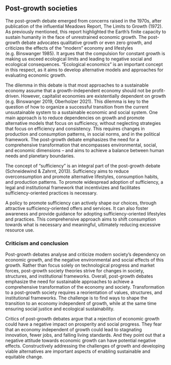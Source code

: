 ## Post-growth societies
The post-growth debate emerged from concerns raised in the 1970s, after publication of the influential Meadows Report, The Limits to Growth (1972). As previously mentioned, this report highlighted the Earth’s finite capacity to sustain humanity in the face of unrestrained economic growth. The post-growth debate advocates qualitative growth or even zero growth, and criticizes the effects of the “modern” economy and lifestyles (e.g. Binswanger 1985). It argues that the compulsion for constant growth is making us exceed ecological limits and leading to negative social and ecological consequences. “Ecological economics” is an important concept in this respect, as it aims to develop alternative models and approaches for evaluating economic growth.

The dilemma in this debate is that most approaches to a sustainable economy assume that a growth-independent economy should not be profit-driven. However, capitalist economies are existentially dependent on growth (e.g. Binswanger 2019, Oberholzer 2021). This dilemma is key to the question of how to organize a successful transition from the current unsustainable system to a sustainable economic and social system. One main approach is to reduce dependencies on growth and promote alternative models that focus on sufficiency, without neglecting strategies that focus on efficiency and consistency. This requires changes in production and consumption patterns, in social norms, and in the political framework. The post-growth debate emphasizes the need for a comprehensive transformation that encompasses environmental, social, and economic dimensions – and aims to achieve a balance between human needs and planetary boundaries.

The concept of “sufficiency” is an integral part of the post-growth debate (Schneidewind & Zahrnt, 2013). Sufficiency aims to reduce overconsumption and promote alternative lifestyles, consumption habits, and production patterns. To promote widespread adoption of sufficiency, a legal and institutional framework that incentivizes and facilitates sufficiency-oriented practices is necessary.

A policy to promote sufficiency can actively shape our choices, through attractive sufficiency-oriented offers and services. It can also foster awareness and provide guidance for adopting sufficiency-oriented lifestyles and practices. This comprehensive approach aims to shift consumption towards what is necessary and meaningful, ultimately reducing excessive resource use.

### Criticism and conclusion

Post-growth debates analyse and criticize modern society’s dependency on economic growth, and the negative environmental and social effects of this growth. Rather than focus solely on technological progress and market forces, post-growth society theories strive for changes in society, structures, and institutional frameworks. Overall, post-growth debates emphasize the need for sustainable approaches to achieve a comprehensive transformation of the economy and society. Transformation to a post-growth society requires a reorientation of values, structures, and institutional frameworks. The challenge is to find ways to shape the transition to an economy independent of growth, while at the same time ensuring social justice and ecological sustainability.

Critics of post-growth debates argue that a rejection of economic growth could have a negative impact on prosperity and social progress. They fear that an economy independent of growth could lead to stagnating innovation, fewer jobs, and falling living standards. And they point out that a negative attitude towards economic growth can have potential negative effects. Constructively addressing the challenges of growth and developing viable alternatives are important aspects of enabling sustainable and equitable change.

